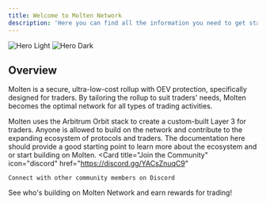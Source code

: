 ```yaml
---
title: Welcome to Molten Network
description: 'Here you can find all the information you need to get started with Molten Network.'
---
```


<img
  className="block dark:hidden"
  src="/images/molten.svg"
  alt="Hero Light"
/>
<img
  className="hidden dark:block"
  src="/images/molten.svg"
  alt="Hero Dark"
/>

## Overview
Molten is a secure, ultra-low-cost rollup with OEV protection, specifically designed for traders. By tailoring the rollup to suit traders' needs, Molten becomes the optimal network for all types of trading activities.

Molten uses the Arbitrum Orbit stack to create a custom-built Layer 3 for traders. Anyone is allowed  to build on the network and contribute to the expanding ecosystem of protocols and traders. The documentation here should provide a good starting point to learn more about the ecosystem and or start building on Molten.
<CardGroup cols={2}>
  <Card
    title="Join the Community"
    icon="discord"
    href="https://discord.gg/YACsZnuqC9"
  >
    Connect with other community members on Discord
  </Card>
  <Card
    title="Explore the Ecosystem"
    icon="Cube"
    href="/mainnet/ecosystem"
  >
    See who's building on Molten Network and earn rewards for trading!
  </Card>
</CardGroup>
